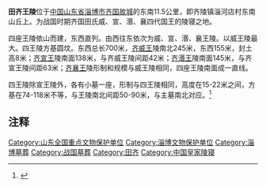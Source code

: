 {{文物保护单位
| 级别 = 全国
| 名称 = 田齐王陵
| 图片 = 
| 编号 = 3-232
| 分类 = 古墓葬
| 时代 = [[战国|战国]]
| 所在 = [[山东省|山东省]][[淄博市|淄博市]]
| 登录 = 1988年
| Cat = 山东全国重点文物保护单位
}}

'''田齐王陵'''位于[[中国|中国]][[山东省|山东省]][[淄博市|淄博市]][[齐国故城|齐国故城]]的东南11.5公里，即齐陵镇淄河店村东南山丘上。为战国时期齐国田氏威、宣、湣、襄四代国王的陵寝之地。

四座王陵依山而建，东西直列。由西往东依次为威、宣、湣、襄王陵。以威王陵最大。四王陵方基圆坟。东西总长700米，[[齐威王|齐威王]]陵南北245米，东西155米，封土高8米；[[齐宣王|齐宣王]]陵南面138米，与齐威王陵间距42米；[[齐湣王|齐湣王]]陵南面145米，与齐宣王陵间距63米；[[齐襄王|齐襄王]]陵形制和规模与威王陵相同，四座王陵南面成一直线。

四王陵除宣王陵外，各有小墓一座，形制与四王陵相同，高度在15-22米之间，方基在74-118米不等，与王陵南北间距50-90米，与主墓南北对应。<ref>{{cite web|author=管子学刊|title=田齐王陵——四王冢|url=http://www.cnki.net/KCMS/detail/detail.aspx?QueryID=60&CurRec=2&recid=&filename=GZXK198903022&dbname=CJFD8589&dbcode=CJFQ&pr=&urlid=&yx=&v=MjIzNDg3RGgxVDNxVHJXTTFGckNVUkw2ZmIrWm5GeXpoVnI3QklqZlRaYkt4RnRqTXJJOUhab1I4ZVgxTHV4WVM=|accessdate=1989年03期}}{{dead link|date=2018年3月 |bot=InternetArchiveBot |fix-attempted=yes }}</ref>

==注释==

{{Reflist|2}}
{{山东全国重点文物保护单位}}

[[Category:山东全国重点文物保护单位|Category:山东全国重点文物保护单位]]
[[Category:淄博文物保护单位|Category:淄博文物保护单位]]
[[Category:淄博墓葬|Category:淄博墓葬]]
[[Category:战国墓葬|Category:战国墓葬]]
[[Category:田齐|Category:田齐]]
[[Category:中国皇家陵寝|Category:中国皇家陵寝]]